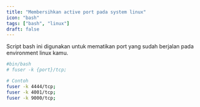 ```yaml
---
title: "Membersihkan active port pada system linux"
icon: "bash"
tags: ["bash", "linux"]
draft: false
---
```


Script bash ini digunakan untuk mematikan port yang sudah berjalan pada environment linux kamu.

```bash
#bin/bash
# fuser -k {port}/tcp;

# Contoh
fuser -k 4444/tcp;
fuser -k 4001/tcp;
fuser -k 9000/tcp;
```
